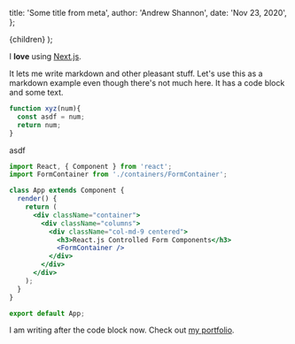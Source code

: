 

  title: 'Some title from meta',
  author: 'Andrew Shannon',
  date: 'Nov 23, 2020',
};

  <PostLayout meta={meta}>{children}</PostLayout>
);

I **love** using [Next.js](https://nextjs.org/).

It lets me write markdown and other pleasant stuff. Let's use this as a markdown example even though there's not much here. It has a code block and some text.
```js
function xyz(num){
  const asdf = num;
  return num;
}
```
asdf 

```jsx
import React, { Component } from 'react';   
import FormContainer from './containers/FormContainer';

class App extends Component {  
  render() {
    return (
      <div className="container">
        <div className="columns">
          <div className="col-md-9 centered">
            <h3>React.js Controlled Form Components</h3>
            <FormContainer />
          </div>
        </div>
      </div>
    );
  }
}

export default App;
```
I am writing after the code block now. Check out [my portfolio](https://andrewshannon.us/portfolio).
